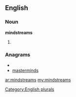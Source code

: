 ==English==

===Noun===
'''mindstreams'''

# {{plural of|[[mindstream]]}}

===Anagrams===
* {{alphagram|adeimmnrsst}}
* [[masterminds#English|masterminds]]

[[Category:English plurals]]

[[ar:mindstreams]]
[[my:mindstreams]]